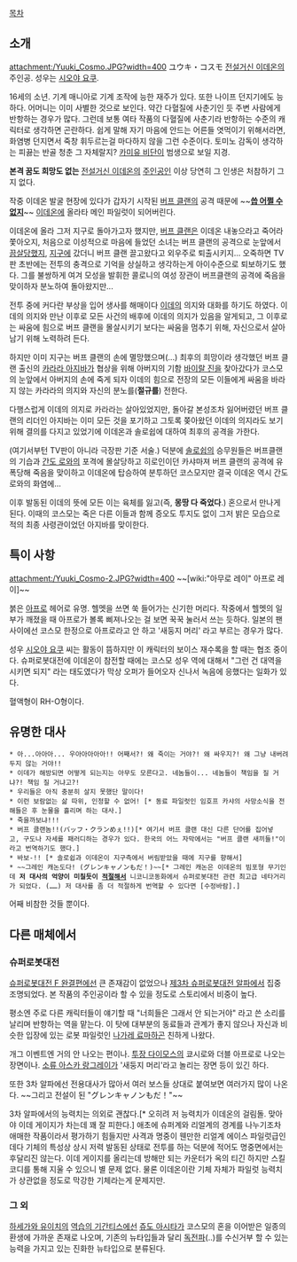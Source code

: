 [[목차]]

== 소개 ==
attachment:/Yuuki_Cosmo.JPG?width=400
ユウキ・コスモ
[[전설거신 이데온]]의 주인공.
성우는 [[시오야 요쿠]].

16세의 소년. 기계 매니아로 기계 조작에 능한 재주가 있다. 또한 나이프 던지기에도 능하다. 어머니는 이미 사별한 것으로 보인다. 약간 다혈질에 사춘기인 듯 주변 사람에게 반항하는 경우가 많다. 그런데 보통 여타 작품의 다혈질에 사춘기라 반항하는 수준의 캐릭터로 생각하면 곤란하다. 쉽게 말해 자기 마음에 안드는 어른들 엿먹이기 위해서라면, 화염병 던지면서 죽창 휘두르는걸 마다하지 않을 그런 수준이다. 토미노 감독이 생각하는 피끓는 반골 청춘 그 자체랄지? [[카미유 비단]]이 범생으로 보일 지경.   

'''본격 꿈도 희망도 없는''' [[전설거신 이데온]]의 [[주인공]]인 이상 당연히 그 인생은 처참하기 그지 없다. 

작중 이데온 발굴 현장에 있다가 갑자기 시작된 [[버프 클랜]]의 공격 때문에 ~~'''[[씁 어쩔 수 없지]]'''~~ [[이데온]]에 올라타 메인 파일럿이 되어버린다.

이데온에 올라 그저 지구로 돌아가고자 했지만, [[버프 클랜]]은 이데온 내놓으라고 죽어라 쫓아오지, 처음으로 이성적으로 마음에 들었던 소녀는 버프 클랜의 공격으로 눈앞에서 [[끔살]]당했지, [[지구]]에 갔더니 버프 클랜 끌고왔다고 외우주로 퇴출시키지... 오죽하면 TV판 초반에는 전투의 충격으로 기억을 상실하고 생각하는게 아이수준으로 퇴보하기도 했다. 그를 불쌍하게 여겨 모성을 발휘한 콜로니의 여성 장관이 버프클랜의 공격에 죽음을 맞이하자 분노하여 돌아왔지만...

전투 중에 커다란 부상을 입어 생사를 해매이다 [[이데]]의 의지와 대화를 하기도 하였다. 이데의 의지와 만난 이후로 모든 사건의 배후에 이데의 의지가 있음을 알게되고, 그 이후로는 싸움에 힘으로 버프 클랜을 몰살시키기 보다는 싸움을 멈추기 위해, 자신으로서 살아남기 위해 노력하려 든다.

하지만 이미 지구는 버프 클랜의 손에 멸망했으며(...) 최후의 희망이라 생각했던 버프 클랜 출신의 [[카라라 아지바]]가 협상을 위해 아버지의 기함 [[바이랄 진]]을 찾아갔다가 코스모의 눈앞에서 아버지의 손에 죽게 되자 이데의 힘으로 전장의 모든 이들에게 싸움을 바라지 않는 카라라의 의지와 자신의 분노를('''절규를''') 전한다. 

다행스럽게 이데의 의지로 카라라는 살아있었지만, 돌아갈 본성조차 잃어버렸던 버프 클랜의 리더인 아지바는 이미 모든 것을 포기하고 그토록 쫒아왔던 이데의 의지라도 보기 위해 결의를 다지고 있었기에 이데온과 솔로쉽에 대하여 최후의 공격을 가한다. 

(여기서부턴 TV판이 아니라 극장판 기준 서술.) 덕분에 [[솔로쉽]]의 승무원들은 버프클랜의 기습과 [[간도 로와]]의 포격에 몰살당하고 히로인이던 카샤마져 버프 클랜의 공격에 유폭당해 죽음을 맞이하고 이데온에 탑승하여 분투하던 코스모지만 결국 이데온 역시 간도 로와의 화염에...

이후 발동된 이데의 뜻에 모든 이는 육체를 잃고(즉, '''몽땅 다 죽었다'''.) 혼으로서 만나게 된다. 이때의 코스모는 죽은 다른 이들과 함께 증오도 투지도 없이 그저 밝은 모습으로 적의 최종 사령관이었던 아지바를 맞이한다. 

== 특이 사항 ==
attachment:/Yuuki_Cosmo-2.JPG?width=400
~~[wiki:"아무로 레이" 아프로 레이]~~

붉은 [[아프로]] 헤어로 유명. 헬멧을 쓰면 쑥 들어가는 신기한 머리다. 작중에서 헬멧의 일부가 깨졌을 때 아프로가 볼록 삐져나오는 걸 보면 꾹꾹 눌러서 쓰는 듯하다. 일본의 팬 사이에선 코스모 한정으로 아프로라고 안 하고 '새둥지 머리' 라고 부르는 경우가 많다.

성우 [[시오야 요쿠]] 씨는 활동이 뜸하지만 이 캐릭터의 보이스 재수록을 할 때는 협조 중이다.
슈퍼로봇대전에 이데온이 참전할 때에는 코스모 성우 역에 대해서 "그런 건 대역을 시키면 되지" 라는 태도였다가 막상 오퍼가 들어오자 신나서 녹음에 응했다는 일화가 있다.

혈액형이 RH-O형이다.

== 유명한 대사 ==
 * 아...아아아... 우아아아아아!! 어째서?! 왜 죽이는 거야?! 왜 싸우지?! 왜 그냥 내버려두지 않는 거야!!
 * 이데가 해방되면 어떻게 되는지는 아무도 모른다고. 네놈들이... 네놈들이 책임을 질 거냐?! 책임 질 거냐고?!
 * 우리들은 아직 충분히 살지 못했단 말이다!
 * 이런 보람없는 삶 따위, 인정할 수 없어! [* 동료 파일럿인 임호프 카샤의 사망소식을 전해들은 후 눈물을 흘리며 하는 대사.]
 * 죽을까보냐!!!
 * 버프 클랜놈!!(バッフ・クランめぇ!!)[* 여기서 버프 클랜 대신 다른 단어를 집어넣고, 구도나 자세를 패러디하는 경우가 있다. 한국의 어느 자막에서는 "버프 클랜 새끼들!"이라고 번역하기도 했다.]
 * 바보-!! [* 솔로쉽과 이데온이 지구측에서 버림받았을 때에 지구를 향해서]
 * ~~그레인 캐논도다! (グレンキャノンもだ！)~~[* 그레인 캐논은 이데온의 빔포형 무기인데 '''저 대사의 억양이 미칠듯이 [[적절]]해서''' 니코니코동화에서 슈퍼로봇대전 관련 최고급 네타거리가 되었다. (……) 저 대사를 좀 더 적절하게 번역할 수 있다면 [수정바람].]

어째 비참한 것들 뿐이다.
== 다른 매체에서 ==
=== 슈퍼로봇대전 ===
[[슈퍼로봇대전 F 완결편]]에선 큰 존재감이 없었으나 [[제3차 슈퍼로봇대전 알파]]에서 집중 조명되었다. 본 작품의 주인공이라 할 수 있을 정도로 스토리에서 비중이 높다.

평소엔 주로 다른 캐릭터들이 얘기할 때 "너희들은 그래서 안 되는거야" 라고 쓴 소리를 날리며 반항하는 역을 맡는다. 이 탓에 대부분의 동료들과 관계가 좋지 않으나 자신과 비슷한 입장에 있는 로봇 파일럿인 [[나가레 료마]]하곤 친하게 나왔다.

개그 이벤트엔 거의 안 나오는 편이나. [[투장 다이모스]]의 쿄시로와 더블 아프로로 나오는 장면이나. [[소류 아스카 랑그레이]]가 '새둥지 머리'라고 놀리는 장면 등이 있긴 하다.

또한 3차 알파에선 전용대사가 많아서 여러 보스들 상대로 붙여보면 여러가지 많이 나온다. ~~그리고 전설이 된 "グレンキャノンもだ！"~~

3차 알파에서의 능력치는 의외로 괜찮다.[* 오히려 저 능력치가 이데온의 걸림돌. 맞아야 이데 게이지가 차는데 꽤 잘 피한다.]  애초에 슈퍼계와 리얼계의 경계를 나누기조차 애매한 작품이라서 평가하기 힘들지만 사격과 명중이 웬만한 리얼계 에이스 파일럿급인데다 기체의 특성상 상시 저력 발동된 상태로 전투를 하는 덕분에 적어도 명중면에서는 후달리진 않는다. 이데 게이지를 올리는데 방해만 되는 카운터가 옥의 티긴 하지만 스킬코디를 통해 지울 수 있으니 별 문제 없다. 물론 이데온이란 기체 자체가 파일럿 능력치가 상관없을 정도로 막강한 기체라는게 문제지만.
=== 그 외 ===
[[하세가와 유이치]]의 [[역습의 기간티스]]에선 [[쥬도 아시타]]가 코스모의 혼을 이어받은 일종의 환생에 가까운 존재로 나오며, 기존의 뉴타입들과 달리 [[독전파]](..)를  수신거부 할 수 있는 능력을 가지고 있는 진화한 뉴타입으로 분류된다.
